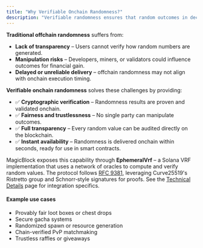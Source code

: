 ```yaml
---
title: "Why Verifiable Onchain Randomness?"
description: "Verifiable randomness ensures that random outcomes in decentralized applications are **fair, transparent, and tamper-proof**"
---
```


**Traditional offchain randomness** suffers from:

- **Lack of transparency** – Users cannot verify how random numbers are generated.
- **Manipulation risks** – Developers, miners, or validators could influence outcomes for financial gain.
- **Delayed or unreliable delivery** – offchain randomness may not align with onchain execution timing.

**Verifiable onchain randomness** solves these challenges by providing:

- ✅ **Cryptographic verification** – Randomness results are proven and validated onchain.
- ✅ **Fairness and trustlessness** – No single party can manipulate outcomes.
- ✅ **Full transparency** – Every random value can be audited directly on the blockchain.
- ✅ **Instant availability** – Randomness is delivered onchain within seconds, ready for use in smart contracts.

MagicBlock exposes this capability through **EphemeralVrf** – a Solana VRF implementation that uses a network of oracles to compute and verify random values. The protocol follows [RFC&nbsp;9381](https://datatracker.ietf.org/doc/html/rfc9381), leveraging Curve25519's Ristretto group and Schnorr‑style signatures for proofs. See the [Technical Details](./technical-details) page for integration specifics.

#### Example use cases

- Provably fair loot boxes or chest drops
- Secure gacha systems
- Randomized spawn or resource generation
- Chain-verified PvP matchmaking
- Trustless raffles or giveaways
